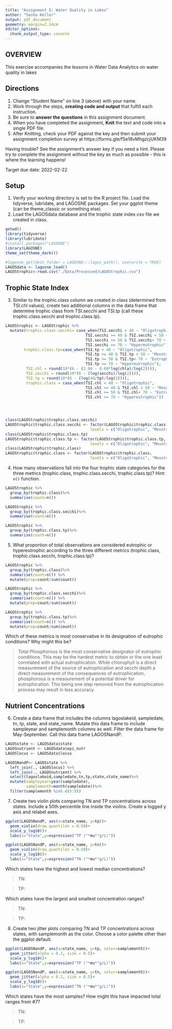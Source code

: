 ```yaml
---
title: "Assignment 5: Water Quality in Lakes"
author: "Sasha Keller"
output: pdf_document
geometry: margin=2.54cm
editor_options: 
  chunk_output_type: console
---
```


## OVERVIEW

This exercise accompanies the lessons in Water Data Analytics on water quality in lakes

## Directions
1. Change "Student Name" on line 3 (above) with your name.
2. Work through the steps, **creating code and output** that fulfill each instruction.
3. Be sure to **answer the questions** in this assignment document.
4. When you have completed the assignment, **Knit** the text and code into a single PDF file.
5. After Knitting, check your PDF against the key and then submit your assignment completion survey at https://forms.gle/fSe18vMhgzcjUKM39

Having trouble? See the assignment's answer key if you need a hint. Please try to complete the assignment without the key as much as possible - this is where the learning happens!

Target due date: 2022-02-22

## Setup

1. Verify your working directory is set to the R project file. Load the tidyverse, lubridate, and LAGOSNE packages. Set your ggplot theme (can be theme_classic or something else)
2. Load the LAGOSdata database and the trophic state index csv file we created in class.

```r
getwd()
library(tidyverse)
library(lubridate)
#install.packages("LASOGNE")
library(LAGOSNE)
theme_set(theme_dark())

#lagosne_get(dest_folder = LAGOSNE:::lagos_path(), overwrite = TRUE)
LAGOSdata <- lagosne_load()
LAGOStrophic<-read.csv("./Data/Processed/LAGOStrophic.csv")
```

## Trophic State Index

3. Similar to the trophic.class column we created in class (determined from TSI.chl values), create two additional columns in the data frame that determine trophic class from TSI.secchi and TSI.tp (call these trophic.class.secchi and trophic.class.tp). 

```r
LAGOStrophic <- LAGOStrophic %>%
  mutate(trophic.class.secchi= case_when(TSI.secchi < 40 ~ "Oligotrophic",
                                   TSI.secchi >= 40 & TSI.secchi < 50 ~ "Mesotrophic",
                                   TSI.secchi >= 50 & TSI.secchi< 70 ~ "Eutrophic",
                                   TSI.secchi >= 70 ~ "Hypereutrophic"),
        trophic.class.tp=case_when(TSI.tp < 40 ~ "Oligotrophic",
                                   TSI.tp >= 40 & TSI.tp < 50 ~ "Mesotrophic",
                                   TSI.tp >= 50 & TSI.tp< 70 ~ "Eutrophic",
                                   TSI.tp >= 70 ~ "Hypereutrophic"),
         TSI.chl = round(10*(6 - (2.04 - 0.68*log(chla)/log(2)))),
         TSI.secchi = round(10*(6 - (log(secchi)/log(2)))), 
         TSI.tp = round(10*(6 - (log(48/tp)/log(2)))), 
         trophic.class = case_when(TSI.chl < 40 ~ "Oligotrophic",
                                   TSI.chl >= 40 & TSI.chl < 50 ~ "Mesotrophic",
                                   TSI.chl >= 50 & TSI.chl< 70 ~ "Eutrophic",
                                   TSI.chl >= 70 ~ "Hypereutrophic"))




class(LAGOStrophic$trophic.class.secchi)
LAGOStrophic$trophic.class.secchi <- factor(LAGOStrophic$trophic.class.secchi,
                                     levels = c("Oligotrophic", "Mesotrophic", "Eutrophic", "Hypereutrophic"))
class(LAGOStrophic$trophic.class.tp)
LAGOStrophic$trophic.class.tp <- factor(LAGOStrophic$trophic.class.tp,
                                     levels = c("Oligotrophic", "Mesotrophic", "Eutrophic", "Hypereutrophic"))
class(LAGOStrophic$trophic.class)
LAGOStrophic$trophic.class <- factor(LAGOStrophic$trophic.class,
                                     levels = c("Oligotrophic", "Mesotrophic", "Eutrophic", "Hypereutrophic"))
```


4. How many observations fall into the four trophic state categories for the three metrics (trophic.class, trophic.class.secchi, trophic.class.tp)? Hint: `n()` function.

```r
LAGOStrophic %>%
  group_by(trophic.class)%>%
  summarise(count=n())

LAGOStrophic %>%
  group_by(trophic.class.secchi)%>%
  summarise(count=n())

LAGOStrophic %>%
  group_by(trophic.class.tp)%>%
  summarise(count=n())
```

5. What proportion of total observations are considered eutrophic or hypereutrophic according to the three different metrics (trophic.class, trophic.class.secchi, trophic.class.tp)?

```r
LAGOStrophic %>%
  group_by(trophic.class)%>%
  summarise(count=n()) %>%
  mutate(prop=count/sum(count))

LAGOStrophic %>%
  group_by(trophic.class.secchi)%>%
  summarise(count=n()) %>%
  mutate(prop=count/sum(count))

LAGOStrophic %>%
  group_by(trophic.class.tp)%>%
  summarise(count=n()) %>%
  mutate(prop=count/sum(count))
```

Which of these metrics is most conservative in its designation of eutrophic conditions? Why might this be?

> Total Phosphorous is the most conservative designator of eutrophic conditions. This may be the hardest metric to obtain or the one least correlated with actual eutrophication. While chlorophyll is a direct measurement of the source of eutrophication and secchi depth a direct measurement of the consequences of eutrophication, phosphorous is a measurement of a potential driver for eutrophication. This being one step removed from the eutrophication process may result in less accuracy.


## Nutrient Concentrations

6. Create a data frame that includes the columns lagoslakeid, sampledate, tn, tp, state, and state_name. Mutate this data frame to include sampleyear and samplemonth columns as well. Filter the data frame for May-September. Call this data frame LAGOSNandP. 

```r
LAGOSstate <- LAGOSdata$state
LAGOSnutrient <- LAGOSdata$epi_nutr
LAGOSlocus <- LAGOSdata$locus

LAGOSNandP<- LAGOSstate %>%
  left_join(., LAGOSlocus) %>%
  left_join(., LAGOSnutrient) %>%
  select(lagoslakeid,sampledate,tn,tp,state,state_name)%>%
  mutate(sampleyear=year(sampledate),
         samplemonth=month(sampledate))%>%
  filter(samplemonth %in% c(5:9))

```

7. Create two violin plots comparing TN and TP concentrations across states. Include a 50th percentile line inside the violins. Create a logged y axis and relabel axes.
```r
ggplot(LAGOSNandP, aes(x=state_name, y=tp))+
  geom_violin(draw_quantiles = 0.50)+
  scale_y_log10()+
  labs(x="State",y=expression("TP ("*mu*"g/L)"))

ggplot(LAGOSNandP, aes(x=state_name, y=tn))+
  geom_violin(draw_quantiles = 0.50)+
  scale_y_log10()+
  labs(x="State",y=expression("TN ("*mu*"g/L)"))
```

Which states have the highest and lowest median concentrations?

> TN:

> TP:

Which states have the largest and smallest concentration ranges?

> TN: 

> TP: 

8. Create two jitter plots comparing TN and TP concentrations across states, with samplemonth as the color. Choose a color palette other than the ggplot default.

```r
ggplot(LAGOSNandP, aes(x=state_name, y=tp, color=samplemonth))+
  geom_jitter(alpha = 0.2, size = 0.5)+
  scale_y_log10()+
  labs(x="State",y=expression("TP ("*mu*"g/L)"))

ggplot(LAGOSNandP, aes(x=state_name, y=tn, color=samplemonth))+
  geom_jitter(alpha = 0.2, size = 0.5)+
  scale_y_log10()+
  labs(x="State",y=expression("TN ("*mu*"g/L)"))


```

Which states have the most samples? How might this have impacted total ranges from #7?

> TN:

> TP: 




